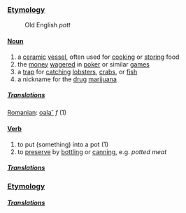 ===[[Etymology]]===
:Old English ''pott''

====[[Noun]]====

# a [[ceramic]] [[vessel]], often used for [[cook]]ing or [[store|storing]] food
# the [[money]] [[wager]]ed in [[poker]] or similar [[game]]s
# a [[trap]] for [[catch]]ing [[lobster]]s, [[crab]]s, or [[fish]]
# a nickname for the [[drug]] [[marijuana]]

=====[[Translations]]=====
[[Romanian]]: [[oala˘]] ''f'' (1)

====[[Verb]]====

# to put (something) into a pot (1)
# to [[preserve]] by [[bottle|bottling]] or [[can]]ning, e.g. ''potted meat''

=====[[Translations]]=====


===[[Etymology]]===


=====[[Translations]]=====